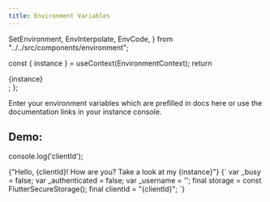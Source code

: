 ```yaml
---
title: Environment Variables
---
```


  SetEnvironment,
  EnvInterpolate,
  EnvCode,
} from "../../src/components/environment";

  const { instance } = useContext(EnvironmentContext);
  return <div>{instance}</div>;
};

Enter your environment variables which are prefilled in docs here or use the documentation links in your instance console.

<SetEnvironment />

## Demo:

<CodeBlock language="ts">console.log('clientId');</CodeBlock>

<EnvInterpolate>
  {"Hello, {clientId}! How are you? Take a look at my {instance}"}
</EnvInterpolate>

<EnvCode language="dart">
  {`
    var _busy = false;
    var _authenticated = false;
    var _username = '';
    final storage = const FlutterSecureStorage();
    final clientId = "{clientId}";
    `}
</EnvCode>
